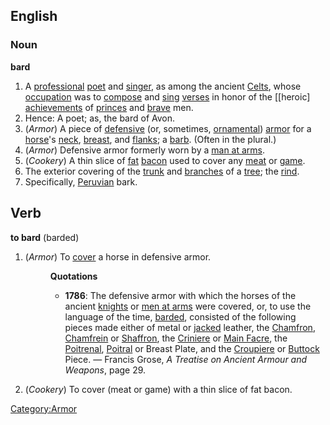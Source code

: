 ==English==
===Noun===
'''bard'''
# A [[professional]] [[poet]] and [[singer]], as among the ancient [[Celt]]s, whose [[occupation]] was to [[compose]] and [[sing]] [[verse]]s in honor of the [[heroic] [[achievement]]s of [[prince]]s and [[brave]] men.
# Hence: A poet; as, the bard of Avon.
#(''Armor'') [[Category:Armor]] A piece of [[defensive]] (or, sometimes, [[ornamental]]) [[armor]] for a [[horse]]'s [[neck]], [[breast]], and [[flanks]]; a [[barb]]. (Often in the plural.)
#(''Armor'') Defensive armor formerly worn by a [[man at arm]]s.
#(''Cookery'') A thin slice of [[fat]] [[bacon]] used to cover any [[meat]] or [[game]].
#The exterior covering of the [[trunk]] and [[branch]]es of a [[tree]]; the [[rind]].
#Specifically, [[Peruvian]] bark.
==Verb==
'''to bard''' (barded)
#(''Armor'') To [[cover]] a horse in defensive armor.
#:'''Quotations'''
#:*'''1786''': The defensive armor with which the horses of the ancient [[knight]]s or [[men at arm]]s were covered, or, to use the language of the time, [[barded]], consisted of the following pieces made either of metal or [[jacked]] leather, the [[Chamfron]], [[Chamfrein]] or [[Shaffron]], the [[Criniere]] or [[Main Facre]], the [[Poitrenal]], [[Poitral]] or Breast Plate, and the [[Croupiere]] or [[Buttock]] Piece.  &mdash; Francis Grose, ''A Treatise on Ancient Armour and Weapons'', page 29.
#(''Cookery'') To cover (meat or game) with a thin slice of fat bacon.